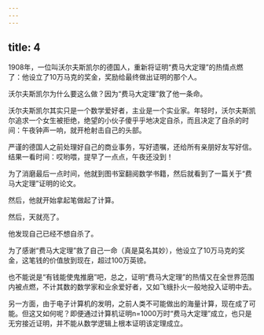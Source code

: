 ```yaml
---
---
---
```

title: 4
---



1908年，一位叫沃尔夫斯凯尔的德国人，重新将证明“费马大定理”的热情点燃了：他设立了10万马克的奖金，奖励给最终做出证明的那个人。

沃尔夫斯凯尔为什么要这么做？因为“费马大定理”救了他一条命。

沃尔夫斯凯尔其实只是一个数学爱好者，主业是一个实业家。年轻时，沃尔夫斯凯尔追求一个女生被拒绝，绝望的小伙子傻乎乎地决定自杀，而且决定了自杀的时间：午夜钟声一响，就开枪射击自己的头部。

严谨的德国人之前处理好自己的商业事务，写好遗嘱，还给所有亲朋好友写好信。结果一看时间：哎哟喂，提早了一点点，午夜还没到！

为了消磨最后一点时间，他就到图书室翻阅数学书籍，然后就看到了一篇关于“费马大定理”证明的论文。

然后，他就开始拿起笔做起了计算。

然后，天就亮了。

他发现自己已经不想自杀了。

为了感谢“费马大定理”救了自己一命（真是莫名其妙），他设立了10万马克的奖金，这笔钱的价值放到现在，超过100万英镑。

也不能说是“有钱能使鬼推磨”吧，总之，证明“费马大定理”的热情又在全世界范围内被点燃，不计其数的数学家和业余爱好者，又如飞蛾扑火一般地投入证明中去。

另一方面，由于电子计算机的发明，之前人类不可能做出的海量计算，现在成了可能。但这又如何呢？即便通过计算机证明n=1000万时“费马大定理”成立，也只是无穷接近证明，并不能从数学逻辑上根本证明该定理成立。